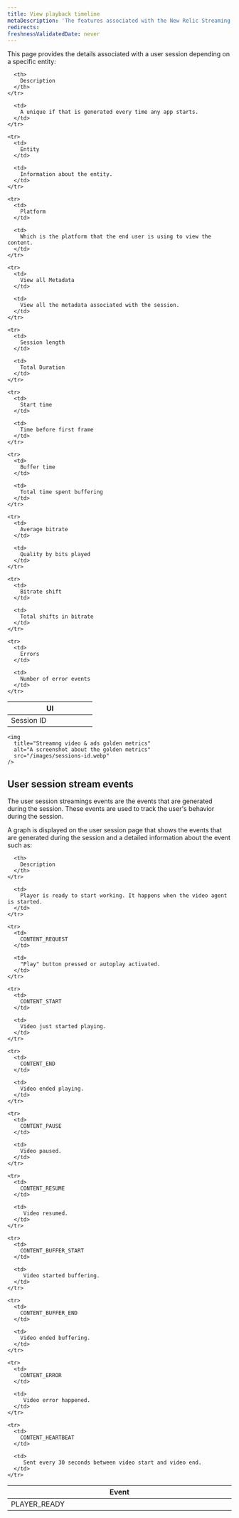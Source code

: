 ```yaml
---
title: View playback timeline
metaDescription: 'The features associated with the New Relic Streaming video & ads.'
redirects:
freshnessValidatedDate: never
---
```


This page provides the details associated with a user session depending on a specific entity:

<table>
  <thead>
    <tr>
      <th width="50%">
        UI
      </th>

      <th>
        Description
      </th>
    </tr>
  </thead>

  <tbody>
    <tr>
      <td>
        Session ID
      </td>

      <td>
        A unique if that is generated every time any app starts.
      </td>
    </tr>

    <tr>
      <td>
        Entity
      </td>

      <td>
        Information about the entity.
      </td>
    </tr>

    <tr>
      <td>
        Platform
      </td>

      <td>
        Which is the platform that the end user is using to view the content.
      </td>
    </tr>

    <tr>
      <td>
        View all Metadata
      </td>

      <td>
        View all the metadata associated with the session.
      </td>
    </tr>

    <tr>
      <td>
        Session length
      </td>

      <td>
        Total Duration
      </td>
    </tr>

    <tr>
      <td>
        Start time
      </td>

      <td>
        Time before first frame
      </td>
    </tr>

    <tr>
      <td>
        Buffer time
      </td>

      <td>
        Total time spent buffering
      </td>
    </tr>

    <tr>
      <td>
        Average bitrate
      </td>

      <td>
        Quality by bits played
      </td>
    </tr>

    <tr>
      <td>
        Bitrate shift
      </td>

      <td>
        Total shifts in bitrate
      </td>
    </tr>

    <tr>
      <td>
        Errors
      </td>

      <td>
        Number of error events
      </td>
    </tr>
  </tbody>
</table>

    <img
      title="Streamng video & ads golden metrics"
      alt="A screenshot about the golden metrics"
      src="/images/sessions-id.webp"
    />

## User session stream events

The user session streamings events are the events that are generated during the session. These events are used to track the user's behavior during the session.

A graph is displayed on the user session page that shows the events that are generated during the session and a detailed information about the event such as:

<table>
  <thead>
    <tr>
      <th width="25%">
        Event
      </th>

      <th>
        Description
      </th>
    </tr>
  </thead>

  <tbody>
    <tr>
      <td>
        PLAYER_READY
      </td>

      <td>
        Player is ready to start working. It happens when the video agent is started.
      </td>
    </tr>

    <tr>
      <td>
        CONTENT_REQUEST
      </td>

      <td>
        "Play" button pressed or autoplay activated.
      </td>
    </tr>

    <tr>
      <td>
        CONTENT_START
      </td>

      <td>
        Video just started playing.
      </td>
    </tr>

    <tr>
      <td>
        CONTENT_END
      </td>

      <td>
        Video ended playing.
      </td>
    </tr>

    <tr>
      <td>
        CONTENT_PAUSE
      </td>

      <td>
        Video paused. 
      </td>
    </tr>

    <tr>
      <td>
        CONTENT_RESUME
      </td>

      <td>
         Video resumed.
      </td>
    </tr>

    <tr>
      <td>
        CONTENT_BUFFER_START
      </td>

      <td>
         Video started buffering.
      </td>
    </tr>

    <tr>
      <td>
        CONTENT_BUFFER_END
      </td>

      <td>
        Video ended buffering.
      </td>
    </tr>

    <tr>
      <td>
        CONTENT_ERROR
      </td>

      <td>
         Video error happened.
      </td>
    </tr>

    <tr>
      <td>
        CONTENT_HEARTBEAT
      </td>

      <td>
         Sent every 30 seconds between video start and video end.
      </td>
    </tr>
  </tbody>
</table>